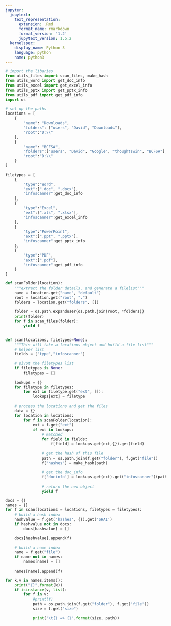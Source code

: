 ```yaml
---
jupyter:
  jupytext:
    text_representation:
      extension: .Rmd
      format_name: rmarkdown
      format_version: '1.2'
      jupytext_version: 1.5.2
  kernelspec:
    display_name: Python 3
    language: python
    name: python3
---
```


```python
# import the libaries
from utils_files import scan_files, make_hash
from utils_word import get_doc_info
from utils_excel import get_excel_info
from utils_pptx import get_pptx_info
from utils_pdf import get_pdf_info
import os
```

```python
# set up the paths
locations = [
    {
        "name": "Downloads",
        "folders": ["users", "David", "Downloads"],
        "root":"D:\\"
    },
    {
        "name": "BCFSA",
        "folders":["users", "David", "Google", "thoughtswin", "BCFSA"],
        "root":"D:\\"
    }
]

filetypes = [
    {    
        "type":"Word",
        "ext":[".doc", ".docx"],
        "infoscanner":get_doc_info
    },
    {    
        "type":"Excel",
        "ext":[".xls", ".xlsx"],
        "infoscanner":get_excel_info
    },
    {    
        "type":"PowerPoint",
        "ext":[".ppt", ".pptx"],
        "infoscanner":get_pptx_info
    },
    {    
        "type":"PDF",
        "ext":[".pdf"],
        "infoscanner":get_pdf_info
    }
]
```

```python
def scanFolder(location):
    """extract the folder details, and generate a filelist"""
    name = location.get("name", "default")
    root = location.get("root", ".")
    folders = location.get("folders", [])
    
    folder = os.path.expanduser(os.path.join(root, *folders))
    print(folder)
    for f in scan_files(folder):
        yield f
    
```

```python
def scan(locations, filetypes=None):
    """This will take a locations object and build a file list"""
    # helper list
    fields = ["type","infoscanner"]
    
    # pivot the filetypes list
    if filetypes is None:
        filetypes = []
    
    lookups = {}
    for filetype in filetypes:
        for ext in filetype.get("ext", []):
            lookups[ext] = filetype
    
    # process the locations and get the files
    data = {}
    for location in locations:
        for f in scanFolder(location):
            ext = f.get("ext")
            if ext in lookups:
                # matched
                for field in fields:
                    f[field] = lookups.get(ext,{}).get(field)
                
                # get the hash of this file
                path = os.path.join(f.get("folder"), f.get("file"))
                f["hashes"] = make_hash(path)
                
                # get the doc_info
                f['docinfo'] = lookups.get(ext).get("infoscanner")(path)
                
                # return the new object
                yield f
```

```python
docs = {}
names = {}
for f in scan(locations = locations, filetypes = filetypes):
    # build a hash index
    hashvalue = f.get('hashes', {}).get('SHA1')
    if hashvalue not in docs:
        docs[hashvalue] = []
        
    docs[hashvalue].append(f)

    # build a name index
    name = f.get("file")
    if name not in names:
        names[name] = []
        
    names[name].append(f)
```

```python
for k,v in names.items():
    print("{}".format(k))
    if isinstance(v, list):
        for f in v:
            #print(f)
            path = os.path.join(f.get("folder"), f.get('file'))
            size = f.get("size")
            
            print("\t{} => {}".format(size, path))
```

```python

```
